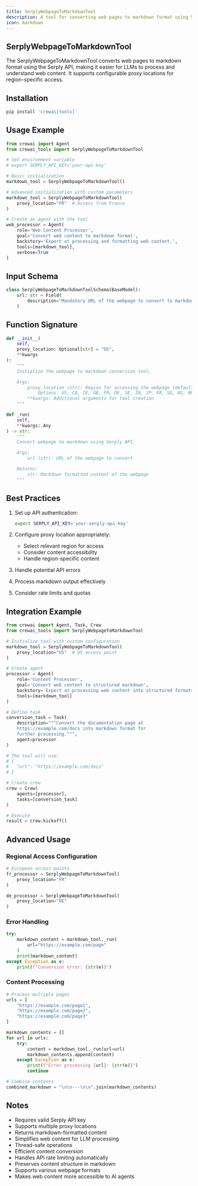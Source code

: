 ```yaml
---
title: SerplyWebpageToMarkdownTool
description: A tool for converting web pages to markdown format using Serply API
icon: markdown
---
```


## SerplyWebpageToMarkdownTool

The SerplyWebpageToMarkdownTool converts web pages to markdown format using the Serply API, making it easier for LLMs to process and understand web content. It supports configurable proxy locations for region-specific access.

## Installation

```bash
pip install 'crewai[tools]'
```

## Usage Example

```python
from crewai import Agent
from crewai_tools import SerplyWebpageToMarkdownTool

# Set environment variable
# export SERPLY_API_KEY='your-api-key'

# Basic initialization
markdown_tool = SerplyWebpageToMarkdownTool()

# Advanced initialization with custom parameters
markdown_tool = SerplyWebpageToMarkdownTool(
    proxy_location="FR"  # Access from France
)

# Create an agent with the tool
web_processor = Agent(
    role='Web Content Processor',
    goal='Convert web content to markdown format',
    backstory='Expert at processing and formatting web content.',
    tools=[markdown_tool],
    verbose=True
)
```

## Input Schema

```python
class SerplyWebpageToMarkdownToolSchema(BaseModel):
    url: str = Field(
        description="Mandatory URL of the webpage to convert to markdown"
    )
```

## Function Signature

```python
def __init__(
    self,
    proxy_location: Optional[str] = "US",
    **kwargs
):
    """
    Initialize the webpage to markdown conversion tool.

    Args:
        proxy_location (str): Region for accessing the webpage (default: "US")
            Options: US, CA, IE, GB, FR, DE, SE, IN, JP, KR, SG, AU, BR
        **kwargs: Additional arguments for tool creation
    """

def _run(
    self,
    **kwargs: Any
) -> str:
    """
    Convert webpage to markdown using Serply API.

    Args:
        url (str): URL of the webpage to convert

    Returns:
        str: Markdown formatted content of the webpage
    """
```

## Best Practices

1. Set up API authentication:
   ```bash
   export SERPLY_API_KEY='your-serply-api-key'
   ```

2. Configure proxy location appropriately:
   - Select relevant region for access
   - Consider content accessibility
   - Handle region-specific content

3. Handle potential API errors
4. Process markdown output effectively
5. Consider rate limits and quotas

## Integration Example

```python
from crewai import Agent, Task, Crew
from crewai_tools import SerplyWebpageToMarkdownTool

# Initialize tool with custom configuration
markdown_tool = SerplyWebpageToMarkdownTool(
    proxy_location="US"  # US access point
)

# Create agent
processor = Agent(
    role='Content Processor',
    goal='Convert web content to structured markdown',
    backstory='Expert at processing web content into structured formats.',
    tools=[markdown_tool]
)

# Define task
conversion_task = Task(
    description="""Convert the documentation page at 
    https://example.com/docs into markdown format for 
    further processing.""",
    agent=processor
)

# The tool will use:
# {
#   "url": "https://example.com/docs"
# }

# Create crew
crew = Crew(
    agents=[processor],
    tasks=[conversion_task]
)

# Execute
result = crew.kickoff()
```

## Advanced Usage

### Regional Access Configuration
```python
# European access points
fr_processor = SerplyWebpageToMarkdownTool(
    proxy_location="FR"
)

de_processor = SerplyWebpageToMarkdownTool(
    proxy_location="DE"
)
```

### Error Handling
```python
try:
    markdown_content = markdown_tool._run(
        url="https://example.com/page"
    )
    print(markdown_content)
except Exception as e:
    print(f"Conversion error: {str(e)}")
```

### Content Processing
```python
# Process multiple pages
urls = [
    "https://example.com/page1",
    "https://example.com/page2",
    "https://example.com/page3"
]

markdown_contents = []
for url in urls:
    try:
        content = markdown_tool._run(url=url)
        markdown_contents.append(content)
    except Exception as e:
        print(f"Error processing {url}: {str(e)}")
        continue

# Combine contents
combined_markdown = "\n\n---\n\n".join(markdown_contents)
```

## Notes

- Requires valid Serply API key
- Supports multiple proxy locations
- Returns markdown-formatted content
- Simplifies web content for LLM processing
- Thread-safe operations
- Efficient content conversion
- Handles API rate limiting automatically
- Preserves content structure in markdown
- Supports various webpage formats
- Makes web content more accessible to AI agents
